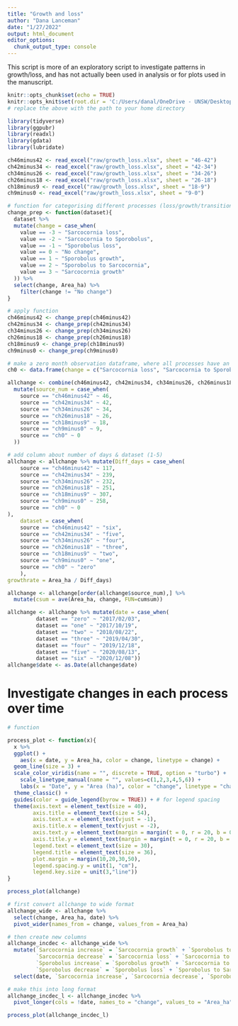 ```yaml
---
title: "Growth and loss"
author: "Dana Lanceman"
date: "1/27/2022"
output: html_document
editor_options: 
  chunk_output_type: console
---
```


This script is more of an exploratory script to investigate patterns in growth/loss, and has not actually been used in analysis or for plots used in the manuscript.


```r
knitr::opts_chunk$set(echo = TRUE)
knitr::opts_knit$set(root.dir = 'C:/Users/danal/OneDrive - UNSW/Desktop/WRL/R')
# replace the above with the path to your home directory
```

```r
library(tidyverse)
library(ggpubr)
library(readxl)
library(gdata)
library(lubridate)
```

```r
ch46minus42 <- read_excel("raw/growth_loss.xlsx", sheet = "46-42")
ch42minus34 <- read_excel("raw/growth_loss.xlsx", sheet = "42-34")
ch34minus26 <- read_excel("raw/growth_loss.xlsx", sheet = "34-26")
ch26minus18 <- read_excel("raw/growth_loss.xlsx", sheet = "26-18")
ch18minus9 <- read_excel("raw/growth_loss.xlsx", sheet = "18-9")
ch9minus0 <- read_excel("raw/growth_loss.xlsx", sheet = "9-0")
```

```r
# function for categorising different processes (loss/growth/transitions)
change_prep <- function(dataset){
  dataset %>% 
  mutate(change = case_when(
    value == -3 ~ "Sarcocornia loss",
    value == -2 ~ "Sarcocornia to Sporobolus",
    value == -1 ~ "Sporobolus loss",
    value == 0 ~ "No change",
    value == 1 ~ "Sporobolus growth",
    value == 2 ~ "Sporobolus to Sarcocornia",
    value == 3 ~ "Sarcocornia growth"
  )) %>% 
  select(change, Area_ha) %>% 
    filter(change != "No change")
}

# apply function
ch46minus42 <- change_prep(ch46minus42) 
ch42minus34 <- change_prep(ch42minus34) 
ch34minus26 <- change_prep(ch34minus26) 
ch26minus18 <- change_prep(ch26minus18) 
ch18minus9 <- change_prep(ch18minus9) 
ch9minus0 <- change_prep(ch9minus0) 

# make a zero month observation dataframe, where all processes have an area of 0
ch0 <- data.frame(change = c("Sarcocornia loss", "Sarcocornia to Sporobolus", "Sporobolus loss", "Sporobolus growth", "Sporobolus to Sarcocornia", "Sarcocornia growth"),Area_ha = c(0,0,0,0,0,0))
```

```r
allchange <- combine(ch46minus42, ch42minus34, ch34minus26, ch26minus18, ch18minus9, ch9minus0, ch0) %>% 
  mutate(source_num = case_when(
    source == "ch46minus42" ~ 46,
    source == "ch42minus34" ~ 42,
    source == "ch34minus26" ~ 34,
    source == "ch26minus18" ~ 26,
    source == "ch18minus9" ~ 18,
    source == "ch9minus0" ~ 9,
    source == "ch0" ~ 0
  ))

# add column about number of days & dataset (1-5)
allchange <- allchange %>% mutate(Diff_days = case_when(
    source == "ch46minus42" ~ 117,
    source == "ch42minus34" ~ 239,
    source == "ch34minus26" ~ 232,
    source == "ch26minus18" ~ 251,
    source == "ch18minus9" ~ 307,
    source == "ch9minus0" ~ 258,
    source == "ch0" ~ 0
),
    dataset = case_when(
    source == "ch46minus42" ~ "six",
    source == "ch42minus34" ~ "five",
    source == "ch34minus26" ~ "four",
    source == "ch26minus18" ~ "three",
    source == "ch18minus9" ~ "two",
    source == "ch9minus0" ~ "one",
    source == "ch0" ~ "zero"
    ),
growthrate = Area_ha / Diff_days)

allchange <- allchange[order(allchange$source_num),] %>% 
  mutate(csum = ave(Area_ha, change, FUN=cumsum)) 


```

```r
allchange <- allchange %>% mutate(date = case_when(
         dataset == "zero" ~ "2017/02/03",
         dataset == "one" ~ "2017/10/19",
         dataset == "two" ~ "2018/08/22",
         dataset == "three" ~ "2019/04/30",
         dataset == "four" ~ "2019/12/18",
         dataset == "five" ~ "2020/08/13",
         dataset == "six" ~ "2020/12/08")) 
allchange$date <- as.Date(allchange$date)
```

# Investigate changes in each process over time

```r
# function

process_plot <- function(x){
  x %>% 
  ggplot() +
    aes(x = date, y = Area_ha, color = change, linetype = change) +
  geom_line(size = 3) +
  scale_color_viridis(name = "", discrete = TRUE, option = "turbo") +
    scale_linetype_manual(name = "", values=c(1,2,3,4,5,6)) +
    labs(x = "Date", y = "Area (ha)", color = "change", linetype = "change") +
  theme_classic() +
  guides(color = guide_legend(byrow = TRUE)) + # for legend spacing 
  theme(axis.text = element_text(size = 40),
        axis.title = element_text(size = 54),
        axis.text.x = element_text(vjust = -1),
        axis.title.x = element_text(vjust = -2),
        axis.text.y = element_text(margin = margin(t = 0, r = 20, b = 0, l = 0)),
        axis.title.y = element_text(margin = margin(t = 0, r = 20, b = 0, l = 0)),
        legend.text = element_text(size = 30),
        legend.title = element_text(size = 36),
        plot.margin = margin(10,20,30,50),
        legend.spacing.y = unit(1, "cm"),
        legend.key.size = unit(3,"line"))
}

process_plot(allchange)
```

```r
# first convert allchange to wide format
allchange_wide <- allchange %>% 
  select(change, Area_ha, date) %>% 
  pivot_wider(names_from = change, values_from = Area_ha)

# then create new columns 
allchange_incdec <- allchange_wide %>% 
  mutate(`Sarcocornia increase` = `Sarcocornia growth` + `Sporobolus to Sarcocornia`,
         `Sarcocornia decrease` = `Sarcocornia loss` + `Sarcocornia to Sporobolus`,
         `Sporobolus increase` = `Sporobolus growth` + `Sarcocornia to Sporobolus`,
         `Sporobolus decrease` = `Sporobolus loss` + `Sporobolus to Sarcocornia`,) %>% 
  select(date, `Sarcocornia increase`, `Sarcocornia decrease`, `Sporobolus increase`, `Sporobolus decrease`)

# make this into long format
allchange_incdec_l <- allchange_incdec %>% 
  pivot_longer(cols = !date, names_to = "change", values_to = "Area_ha")
```

```r
process_plot(allchange_incdec_l)
```

